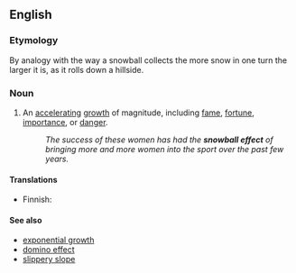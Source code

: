 ==English==
{{wikipedia}}

===Etymology===
By analogy with the way a snowball collects the more snow in one turn the larger it is, as it rolls down a hillside.

===Noun===
{{en-noun|sg=[[snowball]] [[effect]]}}

# An [[accelerating]] [[growth]] of magnitude, including [[fame]], [[fortune]], [[importance]], or [[danger]].
#:''The success of these women has had the '''snowball effect''' of bringing more and more women into the sport over the past few years.''

====Translations====
{{trans-top|accelerating growth}}
* Finnish: {{t|fi|lumipalloefekti}}
{{trans-mid}}
{{trans-bottom}}

====See also====
* [[exponential growth]]
* [[domino effect]]
* [[slippery slope]]